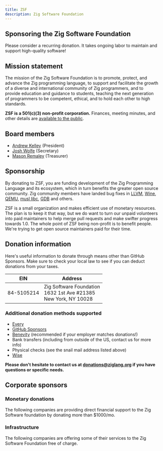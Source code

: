 ```yaml
---
title: ZSF
description: Zig Software Foundation
---
```


## Sponsoring the Zig Software Foundation

Please consider a recurring donation. It takes ongoing labor to maintain
and support high-quality software!



## Mission statement
The mission of the Zig Software Foundation is to promote, protect, and advance the Zig programming language, to support and facilitate the growth of a diverse and international community of Zig programmers, and to provide education and guidance to students, teaching the next generation of programmers to be competent, ethical, and to hold each other to high standards.

**ZSF is a 501(c)(3) non-profit corporation.** Finances, meeting minutes, and other details are [available to the public](https://drive.google.com/drive/folders/1ucHARxVbhrBbuZDbhrGHYDTsYAs8_bMH?usp=sharing).

## Board members

- [Andrew Kelley](https://andrewkelley.me/) (President)
- [Josh Wolfe](https://github.com/thejoshwolfe/) (Secretary)
- [Mason Remaley](https://twitter.com/masonremaley/) (Treasurer)

## Sponsorship

By donating to ZSF, you are funding development of the Zig Programming Language and its ecosystem, which in turn benefits the greater open source community. Zig community members have landed bug fixes in [LLVM](https://llvm.org/), [Wine](https://winehq.org/), [QEMU](https://qemu.org/), [musl libc](https://musl.libc.org/), [GDB](https://www.gnu.org/software/gdb/) and others.

ZSF is a small organization and makes efficient use of monetary resources. The plan is to keep it that way, but we do want to turn our unpaid volunteers into paid maintainers to help merge pull requests and make swifter progress towards 1.0. The whole point of ZSF being non-profit is to benefit people. We're trying to get open source maintainers paid for their time.

## Donation information
Here's useful information to donate through means other than GitHub Sponsors.
Make sure to check your local law to see if you can deduct donations from your taxes.

|   **EIN**   | **Address** |
|-|-|
| 84-5105214  | Zig Software Foundation  <br/> 1632 1st Ave #21385  <br/> New York, NY 10028|

### Additional donation methods supported
- [Every](https://www.every.org/zig-software-foundation-inc/)
- [GitHub Sponsors](https://github.com/sponsors/ziglang)
- [Benevity](https://benevity.com) (recommended if your employer matches donations!)
- Bank transfers (including from outside of the US, contact us for more info)
- Physical checks (see the snail mail address listed above)
- [Wise](https://wise.com)

**Please don't hesitate to contact us at donations@ziglang.org if you have questions or specific needs.**

## Corporate sponsors

### Monetary donations
The following companies are providing direct financial support to the Zig Software foundation by donating more than $1000/mo.

<MonetarySponsorLogos/>


### Infrastructure
The following companies are offering some of their services to the Zig Software Foundation free of charge.


<ServicesSponsorLogos/>
